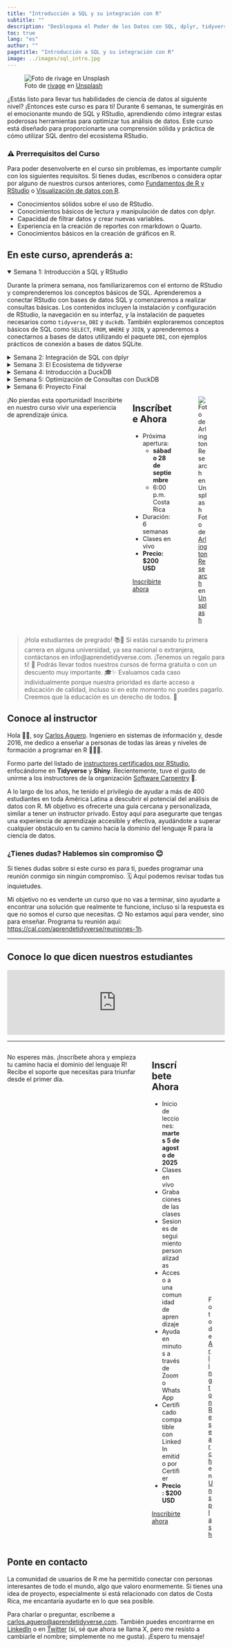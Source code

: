 ```yaml
---
title: "Introducción a SQL y su integración con R"
subtitle: ""
description: "Desbloquea el Poder de los Datos con SQL, dplyr, tidyverse y DuckDB"
toc: true
lang: "es"
author: ""
pagetitle: "Introducción a SQL y su integración con R"
image: ../images/sql_intro.jpg
---
```


![Foto de <a href="https://unsplash.com/es/@sigmund?utm_content=creditCopyText&utm_medium=referral&utm_source=unsplash">rivage</a> en <a href="https://unsplash.com/es/fotos/mujer-con-camisa-negra-sentada-al-lado-de-un-monitor-de-computadora-de-pantalla-plana-negra-Im_cQ6hQo10?utm_content=creditCopyText&utm_medium=referral&utm_source=unsplash">Unsplash</a>](../images/sql_intro.jpg)


¿Estás listo para llevar tus habilidades de ciencia de datos al siguiente nivel? ¡Entonces este curso es para ti! Durante 6 semanas, te sumergirás en el emocionante mundo de SQL y RStudio, aprendiendo cómo integrar estas poderosas herramientas para optimizar tus análisis de datos. Este curso está diseñado para proporcionarte una comprensión sólida y práctica de cómo utilizar SQL dentro del ecosistema RStudio.

### ⚠️ Prerrequisitos del Curso

Para poder desenvolverte en el curso sin problemas, es importante cumplir con los siguientes requisitos. Si tienes dudas, escríbenos o considera optar por alguno de nuestros cursos anteriores, como [Fundamentos de R y RStudio](fundamentos_R.qmd) o [Visualización de datos con R](visualizacion_datos_R.qmd).

+ Conocimientos sólidos sobre el uso de RStudio.
+ Conocimientos básicos de lectura y manipulación de datos con dplyr.
+  Capacidad de filtrar datos y crear nuevas variables.
+ Experiencia en la creación de reportes con rmarkdown o Quarto.
+ Conocimientos básicos en la creación de gráficos en R.

## En este curso, aprenderás a:

<details open>
<summary>Semana 1: Introducción a SQL y RStudio</summary>
<p>Durante la primera semana, nos familiarizaremos con el entorno de RStudio y comprenderemos los conceptos básicos de SQL. Aprenderemos a conectar RStudio con bases de datos SQL y comenzaremos a realizar consultas básicas. Los contenidos incluyen la instalación y configuración de RStudio, la navegación en su interfaz, y la instalación de paquetes necesarios como <code>tidyverse</code>, <code>DBI</code> y <code>duckdb</code>. También exploraremos conceptos básicos de SQL como <code>SELECT</code>, <code>FROM</code>, <code>WHERE</code> y <code>JOIN</code>, y aprenderemos a conectarnos a bases de datos utilizando el paquete <code>DBI</code>, con ejemplos prácticos de conexión a bases de datos SQLite.</p>
</details>

<details>
<summary>Semana 2: Integración de SQL con dplyr</summary>
<p>En la segunda semana, aprenderemos a utilizar el paquete <code>dplyr</code> para la manipulación de datos y cómo integrar consultas SQL con <code>dplyr</code>. Exploraremos los verbos clave de <code>dplyr</code> como <code>select</code>, <code>filter</code>, <code>mutate</code>, <code>summarize</code> y <code>arrange</code>, y cómo realizar consultas SQL dentro de <code>dplyr</code> utilizando <code>tbl()</code>. Esta semana se enfocará en la integración de SQL y <code>dplyr</code> para una manipulación de datos eficiente.</p>
</details>

<details>
<summary>Semana 3: El Ecosistema de tidyverse</summary>
<p>Durante la tercera semana, exploraremos el ecosistema <code>tidyverse</code> y su integración con <code>dplyr</code> y SQL. Aprenderemos a utilizar otros paquetes del <code>tidyverse</code> como <code>ggplot2</code>, <code>tidyr</code>, <code>readr</code>, <code>purrr</code>, <code>stringr</code> y <code>forcats</code> para un análisis de datos completo. Veremos cómo <code>dplyr</code> se puede usar para realizar operaciones previas a la visualización con <code>ggplot2</code> y cómo transformar datos con <code>tidyr</code> y consultas SQL.</p>
</details>

<details>
<summary>Semana 4: Introducción a DuckDB</summary>
<p>En la cuarta semana, comprenderemos qué es DuckDB y sus ventajas. Aprenderemos a instalar y configurar DuckDB en RStudio, y compararemos DuckDB con otras bases de datos locales. Los estudiantes aprenderán a crear y conectar una base de datos DuckDB, y realizar consultas básicas desde RStudio. Esta semana se enfocará en aprovechar el rendimiento de DuckDB para análisis de datos eficientes.</p>
</details>

<details>
<summary>Semana 5: Optimización de Consultas con DuckDB</summary>
<p>Durante la quinta semana, aprenderemos a optimizar consultas SQL utilizando DuckDB y compararemos su rendimiento con otras bases de datos locales. Exploraremos técnicas de optimización de consultas en DuckDB, el uso de índices y particionamiento, y veremos casos de uso donde DuckDB es más eficiente. Practicaremos optimizando consultas SQL y comparando el rendimiento de DuckDB con SQLite en conjuntos de datos grandes.</p>
</details>

<details>
<summary>Semana 6: Proyecto Final</summary>
<p>La última semana está dedicada al proyecto final, donde los estudiantes aplicarán todos los conocimientos adquiridos a lo largo del curso. Deberán crear un proceso de ETL (Extract, Transform, Load) en el cual capturen información desordenada de diferentes archivos y la consoliden de forma limpia y ordenada en una base de datos para su posterior análisis. Los estudiantes desarrollarán un informe completo, utilizando DuckDB para optimizar el rendimiento y visualizando los resultados con <code>ggplot2</code>. Presentarán y discutirán su solución para demostrar su comprensión de los temas vistos en el curso y sus habilidades adquiridas.</p>
</details>

:::: {.columns}
¡No pierdas esta oportunidad! Inscribirte en nuestro curso vivir una experiencia de aprendizaje única.

::: {.column width="45%"}
## Inscríbete Ahora
+ Próxima apertura:
    + **sábado 28 de septiembre**
    + 6:00 p.m. Costa Rica
+ Duración: 6 semanas
+ Clases en vivo
+ **Precio: $200 USD**

[Inscribirte ahora](https://tally.so/r/mYQb4N?curso=Introducci%C3%B3n+a+SQL+y+su+integraci%C3%B3n+con+R&precio=%24200%20USD&fecha_inicio=s%C3%A1bado+28+de+septiembre+de+2024&id=curso_sql_integracion_R&precio_cr=103%252C400+colones){.btn .btn-outline-primary .btn role="button"} 

:::

::: {.column width="50%"}

![Foto de <a href="https://unsplash.com/es/@arlington_research?utm_content=creditCopyText&utm_medium=referral&utm_source=unsplash">Arlington Research</a> en <a href="https://unsplash.com/es/fotos/personas-desconocidas-que-usan-la-computadora-en-interiores-nFLmPAf9dVc?utm_content=creditCopyText&utm_medium=referral&utm_source=unsplash">Unsplash</a>](../images/prof_v2.jpg)

:::
::::

> ¡Hola estudiantes de pregrado! 📚👋 Si estás cursando tu primera carrera en alguna universidad, ya sea nacional o extranjera, contáctanos en info@aprendetidyverse.com. ¡Tenemos un regalo para ti! 🎁 Podrás llevar todos nuestros cursos de forma gratuita o con un descuento muy importante. 🎓✨ Evaluamos cada caso individualmente porque nuestra prioridad es darte acceso a educación de calidad, incluso si en este momento no puedes pagarlo. Creemos que la educación es un derecho de todos. 🌟

  
## Conoce al instructor

Hola 👋🏼, soy [Carlos Aguero](https://www.linkedin.com/in/carlos-aguero-cr). Ingeniero en sistemas de información y, desde 2016, me dedico a enseñar a personas de todas las áreas y niveles de formación a programar en R 👨🏻‍💻.

Formo parte del listado de [instructores certificados por RStudio](https://education.rstudio.com/trainers/), enfocándome en **Tidyverse** y **Shiny**. Recientemente, tuve el gusto de unirme a los instructores de la organización [Software Carpentry](https://www.software-carpentry.org) 🚀.

A lo largo de los años, he tenido el privilegio de ayudar a más de 400 estudiantes en toda América Latina a descubrir el potencial del análisis de datos con R. Mi objetivo es ofrecerte una guía cercana y personalizada, similar a tener un instructor privado. Estoy aquí para asegurarte que tengas una experiencia de aprendizaje accesible y efectiva, ayudándote a superar cualquier obstáculo en tu camino hacia la dominio del lenguaje R para la ciencia de datos.

### ¿Tienes dudas? Hablemos sin compromiso 😊

Si tienes dudas sobre si este curso es para ti, puedes programar una reunión conmigo sin ningún compromiso. 🗓️ Aquí podemos revisar todas tus inquietudes. 

Mi objetivo no es venderte un curso que no vas a terminar, sino ayudarte a encontrar una solución que realmente te funcione, incluso si la respuesta es que no somos el curso que necesitas. 😊 No estamos aquí para vender, sino para enseñar. Programa tu reunión aquí: [https://cal.com/aprendetidyverse/reuniones-1h](https://cal.com/aprendetidyverse/reuniones-1h).

---

## Conoce lo que dicen nuestros estudiantes

```{=html}
<script type="text/javascript" src="https://testimonial.to/js/iframeResizer.min.js"></script>
```
<iframe id="testimonialto-carousel-r-para-ciencia-de-datos-tag-all-light" src="https://embed-v2.testimonial.to/carousel/all/r-para-ciencia-de-datos?theme=light&amp;autoplay=off&amp;showmore=off&amp;one-row=off&amp;hideSource&amp;same-height=off&amp;tag=all&amp;arrowColor=9BA9B4" frameborder="0" scrolling="no" width="100%">

</iframe>

```{=html}
<script type="text/javascript">iFrameResize({log: false, checkOrigin: false}, '#testimonialto-carousel-r-para-ciencia-de-datos-tag-all-light');</script>
```

---

:::: {.columns}
No esperes más. ¡Inscríbete ahora y empieza tu camino hacia el dominio del lenguaje R! Recibe el soporte que necesitas para triunfar desde el primer día.

::: {.column width="45%"}
## Inscríbete Ahora

+ Inicio de lecciones: **martes 5 de agosto de 2025**
+ Clases en vivo
+ Grabaciones de las clases
+ Sesiones de seguimiento personalizadas
+ Acceso a una comunidad de aprendizaje
+ Ayuda en minutos a través de Zoom o WhatsApp
+ Certificado compatible con LinkedIn emitido por Certifier
+ **Precio: $200 USD**

[Inscribirte ahora](https://tally.so/r/mYQb4N?curso=Introducci%C3%B3n+a+SQL+y+su+integraci%C3%B3n+con+R&precio=%24200%20USD&fecha_inicio=s%C3%A1bado+28+de+septiembre+de+2024&id=curso_sql_integracion_R&precio_cr=103%252C400+colones){.btn .btn-outline-primary .btn role="button"} 

:::

::: {.column width="50%"}

![Foto de <a href="https://unsplash.com/es/@arlington_research?utm_content=creditCopyText&utm_medium=referral&utm_source=unsplash">Arlington Research</a> en <a href="https://unsplash.com/es/fotos/man-sitting-in-front-of-table-Kz8nHVg_tGI?utm_content=creditCopyText&utm_medium=referral&utm_source=unsplash">Unsplash</a>](../images/prof_v3.jpg)

:::
::::



## Ponte en contacto

La comunidad de usuarios de R me ha permitido conectar con personas interesantes de todo el mundo, algo que valoro enormemente. Si tienes una idea de proyecto, especialmente si está relacionado con datos de Costa Rica, me encantaría ayudarte en lo que sea posible. 


Para charlar o preguntar, escríbeme a <a href="mailto:carlos.aguero@aprendetidyverse.com">carlos.aguero@aprendetidyverse.com</a>. También puedes encontrarme en [LinkedIn](https://www.linkedin.com/in/carlos-aguero-cr) o en [Twitter](https://twitter.com/dev_aguero) (sí, sé que ahora se llama X, pero me resisto a cambiarle el nombre; simplemente no me gusta). ¡Espero tu mensaje!


